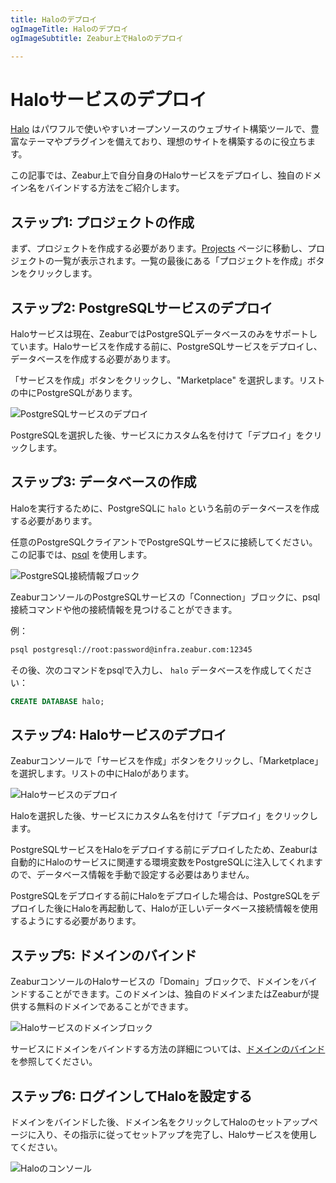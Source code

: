 ```yaml
---
title: Haloのデプロイ
ogImageTitle: Haloのデプロイ
ogImageSubtitle: Zeabur上でHaloのデプロイ

---
```



# Haloサービスのデプロイ

[Halo](https://halo.run/) はパワフルで使いやすいオープンソースのウェブサイト構築ツールで、豊富なテーマやプラグインを備えており、理想のサイトを構築するのに役立ちます。

この記事では、Zeabur上で自分自身のHaloサービスをデプロイし、独自のドメイン名をバインドする方法をご紹介します。

## ステップ1: プロジェクトの作成

まず、プロジェクトを作成する必要があります。[Projects](https://dash.zeabur.com/projects) ページに移動し、プロジェクトの一覧が表示されます。一覧の最後にある「プロジェクトを作成」ボタンをクリックします。

## ステップ2: PostgreSQLサービスのデプロイ

Haloサービスは現在、ZeaburではPostgreSQLデータベースのみをサポートしています。Haloサービスを作成する前に、PostgreSQLサービスをデプロイし、データベースを作成する必要があります。

「サービスを作成」ボタンをクリックし、"Marketplace" を選択します。リストの中にPostgreSQLがあります。

![PostgreSQLサービスのデプロイ](/marketplace/halo/deploy-postgresql.ja-JP.png)

PostgreSQLを選択した後、サービスにカスタム名を付けて「デプロイ」をクリックします。

## ステップ3: データベースの作成

Haloを実行するために、PostgreSQLに `halo` という名前のデータベースを作成する必要があります。

任意のPostgreSQLクライアントでPostgreSQLサービスに接続してください。この記事では、[psql](https://www.postgresql.org/docs/9.1/app-psql.html) を使用します。

![PostgreSQL接続情報ブロック](/marketplace/halo/postgre-connect.ja-JP.png)

ZeaburコンソールのPostgreSQLサービスの「Connection」ブロックに、psql接続コマンドや他の接続情報を見つけることができます。

例：

```bash
psql postgresql://root:password@infra.zeabur.com:12345
```

その後、次のコマンドをpsqlで入力し、 `halo` データベースを作成してください：

```sql
CREATE DATABASE halo;
```

## ステップ4: Haloサービスのデプロイ

Zeaburコンソールで「サービスを作成」ボタンをクリックし、「Marketplace」を選択します。リストの中にHaloがあります。

![Haloサービスのデプロイ](/marketplace/halo/deploy-halo.ja-JP.png)

Haloを選択した後、サービスにカスタム名を付けて「デプロイ」をクリックします。

<Callout>
PostgreSQLサービスをHaloをデプロイする前にデプロイしたため、Zeaburは自動的にHaloのサービスに関連する環境変数をPostgreSQLに注入してくれますので、データベース情報を手動で設定する必要はありません。

PostgreSQLをデプロイする前にHaloをデプロイした場合は、PostgreSQLをデプロイした後にHaloを再起動して、Haloが正しいデータベース接続情報を使用するようにする必要があります。

</Callout>

## ステップ5: ドメインのバインド

ZeaburコンソールのHaloサービスの「Domain」ブロックで、ドメインをバインドすることができます。このドメインは、独自のドメインまたはZeaburが提供する無料のドメインであることができます。

![Haloサービスのドメインブロック](/marketplace/halo/halo-domain.ja-JP.png)

サービスにドメインをバインドする方法の詳細については、[ドメインのバインド](../deploy/domain-binding) を参照してください。

## ステップ6: ログインしてHaloを設定する

ドメインをバインドした後、ドメイン名をクリックしてHaloのセットアップページに入り、その指示に従ってセットアップを完了し、Haloサービスを使用してください。

![Haloのコンソール](/marketplace/halo/halo-console.ja-JP.png)